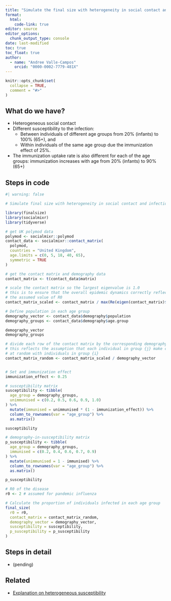 ```yaml
---
title: "Simulate the final size with heterogeneity in social contact and infection susceptibility"
format: 
  html:
    code-link: true
editor: source
editor_options: 
  chunk_output_type: console
date: last-modified
toc: true
toc_float: true
author: 
  - name: "Andree Valle-Campos"
    orcid: "0000-0002-7779-481X"
---
```


```r
knitr::opts_chunk$set(
  collapse = TRUE,
  comment = "#>"
)
```

## What do we have?

- Heterogeneous social contact
- Different susceptibility to the infection:
  - Between individuals of different age groups from 20% (infants) to 100% (65+), and
  - Within individuals of the same age group due the immunization effect of 25%.
- The immunization uptake rate is also different for each of the age groups: immunization increases with age from 20% (infants) to 90% (65+)

## Steps in code

```r
#| warning: false

# Simulate final size with heterogeneity in social contact and infection susceptibility

library(finalsize)
library(socialmixr)
library(tidyverse)

# get UK polymod data
polymod <- socialmixr::polymod
contact_data <- socialmixr::contact_matrix(
  polymod,
  countries = "United Kingdom",
  age.limits = c(0, 5, 18, 40, 65),
  symmetric = TRUE
)

# get the contact matrix and demography data
contact_matrix <- t(contact_data$matrix)

# scale the contact matrix so the largest eigenvalue is 1.0
# this is to ensure that the overall epidemic dynamics correctly reflect
# the assumed value of R0
contact_matrix_scaled <- contact_matrix / max(Re(eigen(contact_matrix)$values))

# Define population in each age group
demography_vector <- contact_data$demography$population
demography_groups <- contact_data$demography$age.group

demography_vector
demography_groups

# divide each row of the contact matrix by the corresponding demography
# this reflects the assumption that each individual in group {j} make contacts
# at random with individuals in group {i}
contact_matrix_random <- contact_matrix_scaled / demography_vector


# Set and immunization effect
immunization_effect <- 0.25

# susceptibility matrix
susceptibility <- tibble(
  age_group = demography_groups,
  unimmunised = c(0.2, 0.5, 0.6, 0.9, 1.0)
) %>%
  mutate(immunised = unimmunised * (1 - immunization_effect)) %>%
  column_to_rownames(var = "age_group") %>%
  as.matrix()

susceptibility

# demography-in-susceptibility matrix
p_susceptibility <- tibble(
  age_group = demography_groups,
  immunised = c(0.2, 0.4, 0.6, 0.7, 0.9)
) %>%
  mutate(unimmunised = 1 - immunised) %>%
  column_to_rownames(var = "age_group") %>%
  as.matrix()

p_susceptibility

# R0 of the disease
r0 <- 2 # assumed for pandemic influenza

# Calculate the proportion of individuals infected in each age group
final_size(
  r0 = r0,
  contact_matrix = contact_matrix_random,
  demography_vector = demography_vector,
  susceptibility = susceptibility,
  p_susceptibility = p_susceptibility
)
```

## Steps in detail

- (pending)

## Related

- [Explanation on heterogeneous susceptibility](https://epiverse-trace.github.io/finalsize/articles/varying_susceptibility.html#primer-on-heterogeneous-susceptibility)
